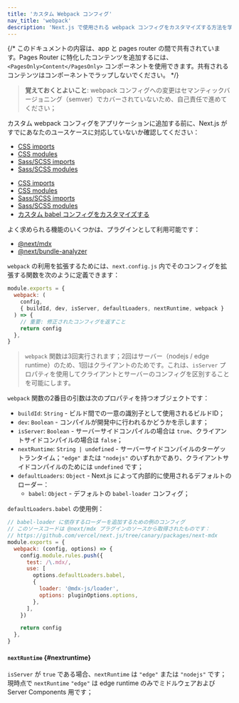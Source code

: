 ```yaml
---
title: 'カスタム Webpack コンフィグ'
nav_title: 'webpack'
description: 'Next.js で使用される webpack コンフィグをカスタマイズする方法を学びましょう'
---
```


{/* このドキュメントの内容は、app と pages router の間で共有されています。Pages Router に特化したコンテンツを追加するには、 `<PagesOnly>Content</PagesOnly>` コンポーネントを使用できます。共有されるコンテンツはコンポーネントでラップしないでください。 */}

> **覚えておくとよいこと**: webpack コンフィグへの変更はセマンティックバージョニング（semver）でカバーされていないため、自己責任で進めてください；

カスタム webpack コンフィグをアプリケーションに追加する前に、Next.js がすでにあなたのユースケースに対応していないか確認してください：

<AppOnly>

- [CSS imports](/docs/app/building-your-application/styling/css)
- [CSS modules](/docs/app/building-your-application/styling/css#css-modules)
- [Sass/SCSS imports](/docs/app/building-your-application/styling/sass)
- [Sass/SCSS modules](/docs/app/building-your-application/styling/sass)

</AppOnly>

<PagesOnly>

- [CSS imports](https://nextjs.org/docs/canary/pages/building-your-application/styling)
- [CSS modules](https://nextjs.org/docs/canary/pages/building-your-application/styling/css)
- [Sass/SCSS imports](https://nextjs.org/docs/canary/pages/building-your-application/styling/sass)
- [Sass/SCSS modules](https://nextjs.org/docs/canary/pages/building-your-application/styling/sass)
- [カスタム babel コンフィグをカスタマイズする](https://nextjs.org/docs/canary/pages/building-your-application/configuring/babel)

</PagesOnly>

よく求められる機能のいくつかは、プラグインとして利用可能です：

- [@next/mdx](https://github.com/vercel/next.js/tree/canary/packages/next-mdx)
- [@next/bundle-analyzer](https://github.com/vercel/next.js/tree/canary/packages/next-bundle-analyzer)

`webpack` の利用を拡張するためには、`next.config.js` 内でそのコンフィグを拡張する関数を次のように定義できます：

```js title="next.config.js"
module.exports = {
  webpack: (
    config,
    { buildId, dev, isServer, defaultLoaders, nextRuntime, webpack }
  ) => {
    // 重要: 修正されたコンフィグを返すこと
    return config
  },
}
```

> `webpack` 関数は3回実行されます；2回はサーバー（nodejs / edge runtime）のため、1回はクライアントのためです。これは、`isServer` プロパティを使用してクライアントとサーバーのコンフィグを区別することを可能にします。

`webpack` 関数の2番目の引数は次のプロパティを持つオブジェクトです：

- `buildId`: `String` - ビルド間での一意の識別子として使用されるビルドID；
- `dev`: `Boolean` - コンパイルが開発中に行われるかどうかを示します；
- `isServer`: `Boolean` - サーバーサイドコンパイルの場合は `true`、クライアントサイドコンパイルの場合は `false`；
- `nextRuntime`: `String | undefined` - サーバーサイドコンパイルのターゲットランタイム；`"edge"` または `"nodejs"` のいずれかであり、クライアントサイドコンパイルのためには `undefined` です；
- `defaultLoaders`: `Object` - Next.js によって内部的に使用されるデフォルトのローダー：
  - `babel`: `Object` - デフォルトの `babel-loader` コンフィグ；

`defaultLoaders.babel` の使用例：

```js
// babel-loader に依存するローダーを追加するための例のコンフィグ
// このソースコードは @next/mdx プラグインのソースから取得されたものです：
// https://github.com/vercel/next.js/tree/canary/packages/next-mdx
module.exports = {
  webpack: (config, options) => {
    config.module.rules.push({
      test: /\.mdx/,
      use: [
        options.defaultLoaders.babel,
        {
          loader: '@mdx-js/loader',
          options: pluginOptions.options,
        },
      ],
    })

    return config
  },
}
```

#### `nextRuntime` {#nextruntime}

`isServer` が `true` である場合、`nextRuntime` は `"edge"` または `"nodejs"` です；現時点で `nextRuntime` `"edge"` は edge runtime のみでミドルウェアおよび Server Components 用です；
